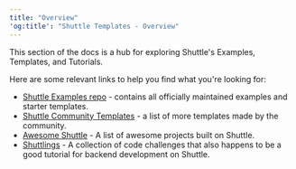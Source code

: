 ```yaml
---
title: "Overview"
'og:title': "Shuttle Templates - Overview"
---
```


This section of the docs is a hub for exploring Shuttle's Examples, Templates, and Tutorials.

Here are some relevant links to help you find what you're looking for:

- [Shuttle Examples repo](https://github.com/shuttle-hq/shuttle-examples#readme) - contains all officially maintained examples and starter templates.
- [Shuttle Community Templates](https://github.com/shuttle-hq/shuttle-examples#community-examples) - a list of more templates made by the community.
- [Awesome Shuttle](https://github.com/shuttle-hq/awesome-shuttle#readme) - A list of awesome projects built on Shuttle.
- [Shuttlings](https://github.com/shuttle-hq/shuttlings) - A collection of code challenges that also happens to be a good tutorial for backend development on Shuttle.
